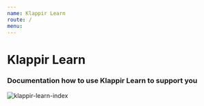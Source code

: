 ```yaml
---
name: Klappir Learn
route: /
menu:
---
```


# Klappir Learn

### Documentation how to use Klappir Learn to support you

![klappir-learn-index](https://klappir-static.s3.amazonaws.com/img/learn/klappir-learn-index.jpg) 
